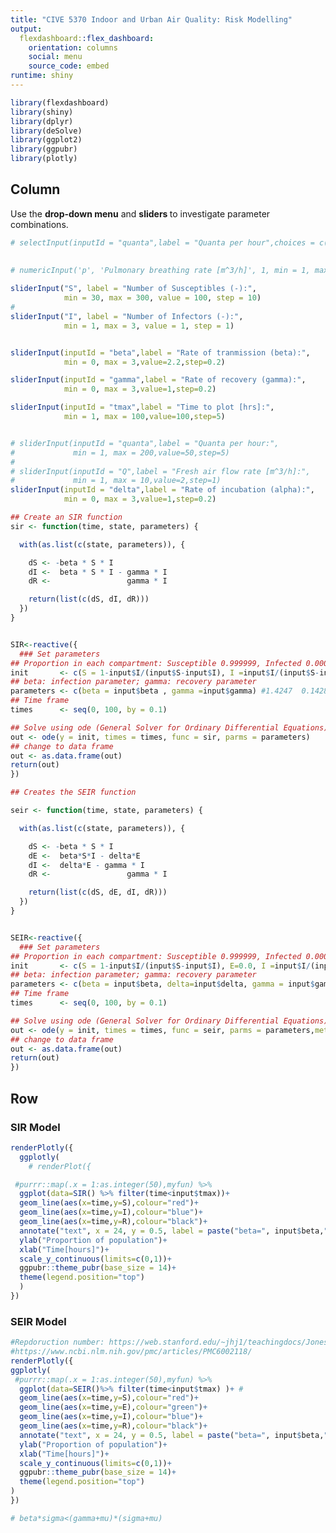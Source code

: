 ```yaml
---
title: "CIVE 5370 Indoor and Urban Air Quality: Risk Modelling"
output: 
  flexdashboard::flex_dashboard:
    orientation: columns
    social: menu
    source_code: embed
runtime: shiny
---
```


```r
library(flexdashboard)
library(shiny)
library(dplyr)
library(deSolve)
library(ggplot2)
library(ggpubr)
library(plotly)
```
Column {.sidebar}
-----------------------------------------------------------------------
<!-- 1. Select a input parameters:  -->
  
Use the <b>drop-down menu</b> and <b>sliders </b> to investigate parameter combinations. 
```r
# selectInput(inputId = "quanta",label = "Quanta per hour",choices = c("SARS","Measels"),selected = "SARS")
    
    
# numericInput('p', 'Pulmonary breathing rate [m^3/h]', 1, min = 1, max = 10)

sliderInput("S", label = "Number of Susceptibles (-):",
            min = 30, max = 300, value = 100, step = 10)
# 
sliderInput("I", label = "Number of Infectors (-):",
            min = 1, max = 3, value = 1, step = 1)


sliderInput(inputId = "beta",label = "Rate of tranmission (beta):",
            min = 0, max = 3,value=2.2,step=0.2)

sliderInput(inputId = "gamma",label = "Rate of recovery (gamma):",
            min = 0, max = 3,value=1,step=0.2)

sliderInput(inputId = "tmax",label = "Time to plot [hrs]:",
            min = 1, max = 100,value=100,step=5)


# sliderInput(inputId = "quanta",label = "Quanta per hour:",
#             min = 1, max = 200,value=50,step=5)
# 
# sliderInput(inputId = "Q",label = "Fresh air flow rate [m^3/h]:",
#             min = 1, max = 10,value=2,step=1)
sliderInput(inputId = "delta",label = "Rate of incubation (alpha):",
            min = 0, max = 3,value=1,step=0.2)

```


```r

## Create an SIR function
sir <- function(time, state, parameters) {

  with(as.list(c(state, parameters)), {

    dS <- -beta * S * I
    dI <-  beta * S * I - gamma * I
    dR <-                 gamma * I

    return(list(c(dS, dI, dR)))
  })
}


SIR<-reactive({
  ### Set parameters
## Proportion in each compartment: Susceptible 0.999999, Infected 0.000001, Recovered 0
init       <- c(S = 1-input$I/(input$S-input$I), I =input$I/(input$S-input$I), R = 0.0)#1-1e-6 
## beta: infection parameter; gamma: recovery parameter
parameters <- c(beta = input$beta , gamma =input$gamma) #1.4247  0.14286
## Time frame
times      <- seq(0, 100, by = 0.1)

## Solve using ode (General Solver for Ordinary Differential Equations)
out <- ode(y = init, times = times, func = sir, parms = parameters)
## change to data frame
out <- as.data.frame(out)
return(out)
})

```

```r
## Creates the SEIR function

seir <- function(time, state, parameters) {

  with(as.list(c(state, parameters)), {

    dS <- -beta * S * I
    dE <-  beta*S*I - delta*E
    dI <-  delta*E - gamma * I
    dR <-                 gamma * I

    return(list(c(dS, dE, dI, dR)))
  })
}


SEIR<-reactive({
  ### Set parameters
## Proportion in each compartment: Susceptible 0.999999, Infected 0.000001, Recovered 0
init       <- c(S = 1-input$I/(input$S-input$I), E=0.0, I =input$I/(input$S-input$I), R = 0.0)#1-1e-6 
## beta: infection parameter; gamma: recovery parameter
parameters <- c(beta = input$beta, delta=input$delta, gamma = input$gamma)
## Time frame
times      <- seq(0, 100, by = 0.1)

## Solve using ode (General Solver for Ordinary Differential Equations)
out <- ode(y = init, times = times, func = seir, parms = parameters,method = "radau")
## change to data frame
out <- as.data.frame(out)
return(out)
})

```

 Row {.tabset .tabset-fade}
-------------------------------------  

### SIR Model
<!-- #0.6*input$quanta/input$Q -->
<!-- R0=(0.6*input$quanta/input$Q)/input$gamma) -->
```r
renderPlotly({
  ggplotly(
    # renderPlot({

 #purrr::map(.x = 1:as.integer(50),myfun) %>% 
  ggplot(data=SIR() %>% filter(time<input$tmax))+
  geom_line(aes(x=time,y=S),colour="red")+
  geom_line(aes(x=time,y=I),colour="blue")+
  geom_line(aes(x=time,y=R),colour="black")+
  annotate("text", x = 24, y = 0.5, label = paste("beta=", input$beta,",","R0=",input$beta/input$gamma))+
  ylab("Proportion of population")+
  xlab("Time[hours]")+
  scale_y_continuous(limits=c(0,1))+
  ggpubr::theme_pubr(base_size = 14)+
  theme(legend.position="top")
  )
})
```

 


### SEIR Model

```r
#Repdoruction number: https://web.stanford.edu/~jhj1/teachingdocs/Jones-on-R0.pdf
#https://www.ncbi.nlm.nih.gov/pmc/articles/PMC6002118/
renderPlotly({
ggplotly(
 #purrr::map(.x = 1:as.integer(50),myfun) %>%
  ggplot(data=SEIR()%>% filter(time<input$tmax) )+ #
  geom_line(aes(x=time,y=S),colour="red")+
  geom_line(aes(x=time,y=E),colour="green")+
  geom_line(aes(x=time,y=I),colour="blue")+
  geom_line(aes(x=time,y=R),colour="black")+
  annotate("text", x = 24, y = 0.5, label = paste("beta=", input$beta,",","R0=",(input$beta)*input$delta/(input$gamma+input$delta)/input$delta))+
  ylab("Proportion of population")+
  xlab("Time[hours]")+
  scale_y_continuous(limits=c(0,1))+
  ggpubr::theme_pubr(base_size = 14)+
  theme(legend.position="top")
)
})

# beta*sigma<(gamma+mu)*(sigma+mu)
```

